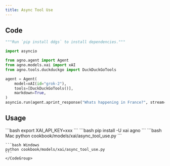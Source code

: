 ```yaml
---
title: Async Tool Use
---
```


## Code

```python cookbook/models/xai/async_tool_use.py
"""Run `pip install ddgs` to install dependencies."""

import asyncio

from agno.agent import Agent
from agno.models.xai import xAI
from agno.tools.duckduckgo import DuckDuckGoTools

agent = Agent(
    model=xAI(id="grok-2"),
    tools=[DuckDuckGoTools()],
    markdown=True,
)
asyncio.run(agent.aprint_response("Whats happening in France?", stream=True))

```

## Usage

<Steps>
  <Snippet file="create-venv-step.mdx" />

  <Step title="Set your API key">
    ```bash
    export XAI_API_KEY=xxx
    ```
  </Step>

  <Step title="Install libraries">
    ```bash
    pip install -U xai agno
    ```
  </Step>

  <Step title="Run Agent">
    <CodeGroup>
    ```bash Mac
    python cookbook/models/xai/async_tool_use.py
    ```

    ```bash Windows
    python cookbook/models/xai/async_tool_use.py
    ```
    </CodeGroup>
  </Step>
</Steps>
